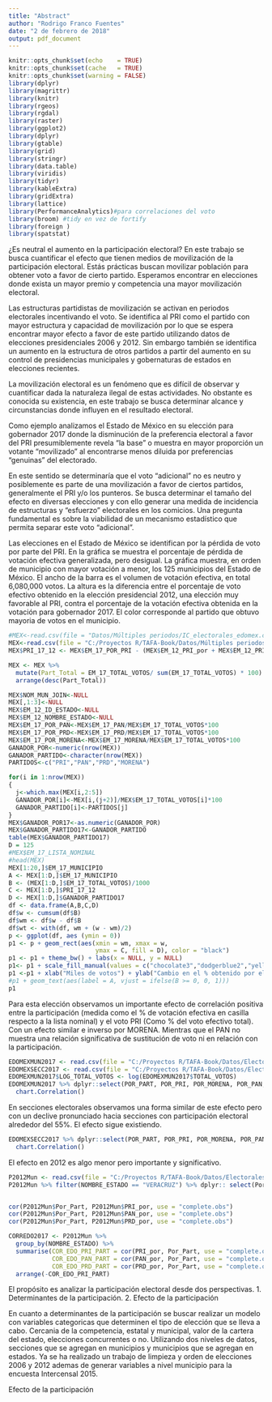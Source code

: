 ```yaml
---
title: "Abstract"
author: "Rodrigo Franco Fuentes"
date: "2 de febrero de 2018"
output: pdf_document
---
```


```r
knitr::opts_chunk$set(echo    = TRUE)
knitr::opts_chunk$set(cache   = TRUE)
knitr::opts_chunk$set(warning = FALSE)
library(dplyr)
library(magrittr)
library(knitr)
library(rgeos)
library(rgdal)
library(raster)
library(ggplot2)
library(dplyr)
library(gtable)
library(grid)
library(stringr)
library(data.table)
library(viridis)
library(tidyr)
library(kableExtra)
library(gridExtra)
library(lattice)
library(PerformanceAnalytics)#para correlaciones del voto 
library(broom) #tidy en vez de fortify
library(foreign )
library(spatstat)
```
¿Es neutral el aumento en la participación electoral? En este trabajo se busca cuantificar el efecto que tienen medios de movilización de la participación electoral. Estás prácticas buscan movilizar población para obtener voto a favor de cierto partido. Esperamos encontrar en elecciones donde exista un mayor premio  y competencia una mayor movilización electoral. 

Las estructuras partidistas de movilización se activan en periodos electorales incentivando el voto. Se identifica al PRI como el partido con mayor estructura y capacidad de movilización por lo que se espera encontrar mayor efecto a favor de este partido utilizando datos de elecciones presidenciales 2006 y 2012. Sin embargo también se identifica un aumento en la estructura de otros partidos a partir del aumento en su control de presidencias municipales y gobernaturas de estados en elecciones recientes.

La movilización electoral es un fenómeno que es difícil de observar y cuantificar dada la naturaleza ilegal de estas actividades. No obstante es conocida su existencia, en este trabajo se busca determinar alcance y circunstancias donde influyen en el resultado electoral.  

Como ejemplo analizamos el Estado de México en su elección para gobernador 2017 donde la disminución de la preferencia electoral a favor del PRI presumiblemente revela "la base" o muestra en mayor proporción un votante "movilizado" al encontrarse menos diluida por preferencias "genuinas" del electorado. 

En este sentido se determinaría que el voto "adicional" no es neutro y posiblemente es parte de una movilización a favor de ciertos partidos, generalmente el PRI y/o los punteros. Se busca determinar el tamaño del efecto en diversas elecciones y con ello generar una medida de incidencia de estructuras y "esfuerzo" electorales en los comicios. Una pregunta fundamental es sobre la viabilidad de un mecanismo estadístico que permita separar este voto "adicional".

Las elecciones en el Estado de México se identifican por la pérdida de voto por parte del PRI. En la gráfica se muestra el porcentaje de pérdida de votación efectiva generalizada, pero desigual. La gráfica muestra, en orden de municipio con mayor votación a menor, los 125 municipios del Estado de México. El ancho de la barra es el volumen de votación efectiva, en total 6,080,000 votos. La altura es la diferencia entre el porcentaje de voto efectivo obtenido en la elección presidencial 2012, una elección muy favorable al PRI, contra el porcentaje de la votación efectiva obtenida en la votación para gobernador 2017. El color corresponde al partido que obtuvo mayoria de votos en el municipio. 

```r
#MEX<-read.csv(file = "Datos/Múltiples periodos/IC_electorales_edomex.csv")
MEX<-read.csv(file = "C:/Proyectos R/TAFA-Book/Datos/Múltiples periodos/IC_electorales_edomex.csv")
MEX$PRI_17_12 <- MEX$EM_17_POR_PRI - (MEX$EM_12_PRI_por + MEX$EM_12_PRI_PVEM_por) # cambio porcentual

MEX <- MEX %>%
  mutate(Part_Total = EM_17_TOTAL_VOTOS/ sum(EM_17_TOTAL_VOTOS) * 100) %>% 
  arrange(desc(Part_Total))

MEX$NOM_MUN_JOIN<-NULL
MEX[,1:3]<-NULL
MEX$EM_12_ID_ESTADO<-NULL
MEX$EM_12_NOMBRE_ESTADO<-NULL
MEX$EM_17_POR_PAN<-MEX$EM_17_PAN/MEX$EM_17_TOTAL_VOTOS*100
MEX$EM_17_POR_PRD<-MEX$EM_17_PRD/MEX$EM_17_TOTAL_VOTOS*100
MEX$EM_17_POR_MORENA<-MEX$EM_17_MORENA/MEX$EM_17_TOTAL_VOTOS*100
GANADOR_POR<-numeric(nrow(MEX))
GANADOR_PARTIDO<-character(nrow(MEX))
PARTIDOS<-c("PRI","PAN","PRD","MORENA")

for(i in 1:nrow(MEX))
{
  j<-which.max(MEX[i,2:5])
  GANADOR_POR[i]<-MEX[i,(j+2)]/MEX$EM_17_TOTAL_VOTOS[i]*100
  GANADOR_PARTIDO[i]<-PARTIDOS[j]
}
MEX$GANADOR_POR17<-as.numeric(GANADOR_POR)
MEX$GANADOR_PARTIDO17<-GANADOR_PARTIDO
table(MEX$GANADOR_PARTIDO17)
D = 125
#MEX$EM_17_LISTA_NOMINAL
#head(MEX)
MEX[1:20,]$EM_17_MUNICIPIO
A <- MEX[1:D,]$EM_17_MUNICIPIO
B <- (MEX[1:D,]$EM_17_TOTAL_VOTOS)/1000
C <- MEX[1:D,]$PRI_17_12
D <- MEX[1:D,]$GANADOR_PARTIDO17
df <- data.frame(A,B,C,D)
df$w <- cumsum(df$B)
df$wm <- df$w - df$B
df$wt <- with(df, wm + (w - wm)/2)
p <- ggplot(df, aes (ymin = 0))
p1 <- p + geom_rect(aes(xmin = wm, xmax = w, 
                        ymax = C, fill = D), color = "black")
p1 <- p1 + theme_bw() + labs(x = NULL, y = NULL) 
p1<- p1 + scale_fill_manual(values = c("chocolate3","dodgerblue2","yellow2","chartreuse4"))
p1 <-p1 + xlab("Miles de votos") + ylab("Cambio en el % obtenido por el alianza PRI()")
#p1 + geom_text(aes(label = A, vjust = ifelse(B >= 0, 0, 1)))
p1 
```
Para esta elección observamos un importante efecto de correlación positiva entre la participación (medida como el % de votación efectiva en casilla respecto a la lista nominal) y el voto PRI (Como % del voto efectivo total). Con un efecto similar e inverso por MORENA. Mientras que el PAN no muestra una relación significativa de sustitución de voto ni en relación con la participación. 
```r
EDOMEXMUN2017 <- read.csv(file = "C:/Proyectos R/TAFA-Book/Datos/Electorales/Edomex/EDOMEXMUN2017.csv")
EDOMEXSECC2017 <- read.csv(file = "C:/Proyectos R/TAFA-Book/Datos/Electorales/Edomex/EDOMEXSECC2017.csv")
EDOMEXMUN2017$LOG_TOTAL_VOTOS <- log(EDOMEXMUN2017$TOTAL_VOTOS)
EDOMEXMUN2017 %>% dplyr::select(POR_PART, POR_PRI, POR_MORENA, POR_PAN, LOG_TOTAL_VOTOS) %>%
  chart.Correlation()
```
En secciones electorales observamos una forma similar de este efecto pero con un declive pronunciado hacia secciones con participación electoral alrededor del 55%. El efecto sigue existiendo.
```r
EDOMEXSECC2017 %>% dplyr::select(POR_PART, POR_PRI, POR_MORENA, POR_PAN) %>%
  chart.Correlation()
```

El efecto en 2012 es algo menor pero importante y significativo.

```r
P2012Mun <- read.csv(file = "C:/Proyectos R/TAFA-Book/Datos/Electorales/P2012Mun.csv")
P2012Mun %>% filter(NOMBRE_ESTADO == "VERACRUZ") %>% dplyr:: select(Por_Part, PRI_por, PAN_por, PRD_por) %>% chart.Correlation()


cor(P2012Mun$Por_Part, P2012Mun$PRI_por, use = "complete.obs")
cor(P2012Mun$Por_Part, P2012Mun$PAN_por, use = "complete.obs")
cor(P2012Mun$Por_Part, P2012Mun$PRD_por, use = "complete.obs")

CORREDO2017 <- P2012Mun %>% 
  group_by(NOMBRE_ESTADO) %>% 
  summarise(COR_EDO_PRI_PART = cor(PRI_por, Por_Part, use = "complete.obs"), 
            COR_EDO_PAN_PART = cor(PAN_por, Por_Part, use = "complete.obs"),
            COR_EDO_PRD_PART = cor(PRD_por, Por_Part, use = "complete.obs")) %>% 
  arrange(-COR_EDO_PRI_PART)
```

El propósito es analizar la participación electoral desde dos perspectivas.
1. Determinantes de la participación.
2. Efecto de la participación

En cuanto a determinantes de la participación se buscar realizar un modelo con variables categoricas que determinen el tipo de elección que se lleva a cabo. Cercania de la competencia, estatal y municipal, valor de la cartera del estado, elecciones concurrentes o no. Utilizando dos niveles de datos, secciones que se agregan en municipios y municipios que se agregan en estados. Ya se ha realizado un trabajo de limpieza y orden de elecciones 2006 y 2012 ademas de generar variables a nivel municipio para la encuesta Intercensal 2015. 

Efecto de la participación 